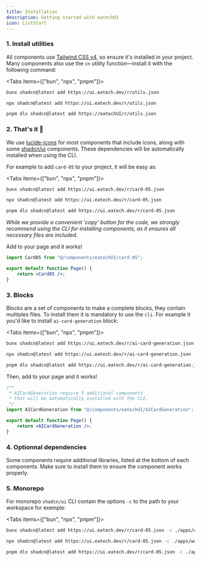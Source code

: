 ```yaml
---
title: Installation
description: Getting started with eatechUI
icon: ListStart
---
```


### 1. Install utilities


All components use [Tailwind CSS v4](https://tailwindcss.com/docs/installation/framework-guides/nextjs), so ensure it's installed in your project.
Many components also use the `cn` utility function—install it with the following command:

<Tabs items={["bun", "npx", "pnpm"]}>
 
```bash tab="bun"
bunx shadcn@latest add https://ui.eatech.dev/r/utils.json 
```
 
```bash tab="npx"
npx shadcn@latest add https://ui.eatech.dev/r/utils.json
```

```bash tab="pnpm"
pnpm dlx shadcn@latest add https://eatechUI/r/utils.json
```

</Tabs>

### 2. That's it 🎉

We use [lucide-icons](https://lucide.dev/guide/installation) for most components that include icons, along with some [shadcn/ui](https://ui.shadcn.com/) components. These dependencies will be automatically installed when using the CLI.

For example to add `card-05` to your project, it will be easy as:

<Tabs items={["bun", "npx", "pnpm"]}>
 
```bash tab="bun"
bunx shadcn@latest add https://ui.eatech.dev/r/card-05.json
```
 
```bash tab="npx"
npx shadcn@latest add https://ui.eatech.dev/r/card-05.json
```

```bash tab="pnpm"
pnpm dlx shadcn@latest add https://ui.eatech.dev/r/card-05.json
```

</Tabs>

_While we provide a convenient 'copy' button for the code, we strongly recommend using the CLI for installing components, as it ensures all necessary files are included._

Add to your page and it works!

```jsx
import Card05 from "@/components/eatechUI/card-05";

export default function Page() {
    return <Card05 />;
}
```


### 3. Blocks

Blocks are a set of components to make a complete blocks, they contain multiples files. To install them it is mandatory to use the `cli`. For example it you'd like to install `ai-card-generation` block:

<Tabs items={["bun", "npx", "pnpm"]}>
 
```bash tab="bun"
bunx shadcn@latest add https://ui.eatech.dev/r/ai-card-generation.json
```
 
```bash tab="npx"
npx shadcn@latest add https://ui.eatech.dev/r/ai-card-generation.json
```

```bash tab="pnpm"
pnpm dlx shadcn@latest add https://ui.eatech.dev/r/ai-card-generation.json
```

</Tabs>

Then, add to your page and it works!

```jsx
/**
 * AICardGeneration require 5 additional components
 * that will be automatically installed with the CLI.
 */
import AICardGeneration from "@/components/eatechUI/AICardGeneration";

export default function Page() {
    return <AICardGeneration />;
}
```

### 4. Optionnal dependencies

Some components require additional libraries, listed at the bottom of each components. Make sure to install them to ensure the component works properly.

### 5. Monorepo

For monorepo `shadcn/ui` CLI contain the options `-c` to the path to your workspace for exemple:

<Tabs items={["bun", "npx", "pnpm"]}>
 
```bash tab="bun"
bunx shadcn@latest add https://ui.eatech.dev/r/card-05.json -c ./apps/www
```
 
```bash tab="npx"
npx shadcn@latest add https://ui.eatech.dev/r/card-05.json -c ./apps/www
```

```bash tab="pnpm"
pnpm dlx shadcn@latest add https://ui.eatech.dev/r/card-05.json -c ./apps/www
```

</Tabs>